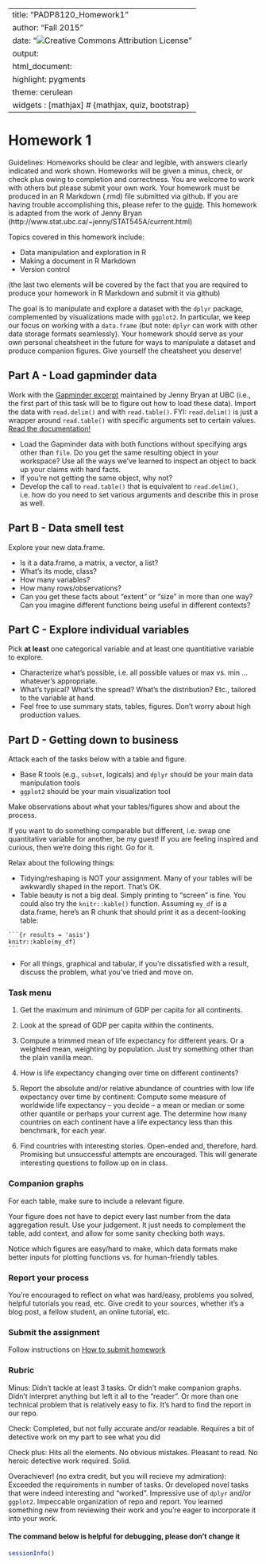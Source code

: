 
---
title: "PADP8120_Homework1"
author: "Fall 2015"
date: "![Creative Commons Attribution License](images/cc-by.png)"
output:
  html_document:
    highlight: pygments
    theme: cerulean
widgets     : [mathjax]            # {mathjax, quiz, bootstrap}
---


# Homework 1

Guidelines: Homeworks should be clear and legible, with answers clearly indicated and work shown. Homeworks will be given a minus, check, or check plus owing to completion and correctness. You are welcome to work with others but please submit your own work. Your homework must be produced in an R Markdown (.rmd) file submitted via github. If you are having trouble accomplishing this, please refer to the [guide](http://spia.uga.edu/faculty_pages/tyler.scott/teaching/PADP8120_Fall2015/Homeworks/submitting_homework.shtml). This homework is adapted from the work of Jenny Bryan (http://www.stat.ubc.ca/~jenny/STAT545A/current.html)


Topics covered in this homework include:

- Data manipulation and exploration in R
- Making a document in R Markdown
- Version control

(the last two elements will be covered by the fact that you are required to produce your homework in R Markdown and submit it via github)

The goal is to manipulate and explore a dataset with the `dplyr` package, complemented by visualizations made with `ggplot2`. In particular, we keep our focus on working with a `data.frame` (but note: `dplyr` can work with other data storage formats seamlessly). Your homework should serve as your own personal cheatsheet in the future for ways to manipulate a dataset and produce companion figures. Give yourself the cheatsheet you deserve!

## Part A - Load gapminder data

Work with the [Gapminder excerpt](http://tiny.cc/gapminder) maintained by Jenny Bryan at UBC (i.e., the first part of this task will be to figure out how to load these data). Import the data with `read.delim()` and with `read.table()`. FYI: `read.delim()` is just a wrapper around `read.table()` with specific arguments set to certain values. [Read the documentation!](http://www.rdocumentation.org/packages/utils/functions/read.table)

  * Load the Gapminder data with both functions without specifying args other than `file`. Do you get the same resulting object in your workspace? Use all the ways we've learned to inspect an object to back up your claims with hard facts.
  * If you're not getting the same object, why not?
  * Develop the call to `read.table()` that is equivalent to `read.delim()`, i.e. how do you need to set various arguments and describe this in prose as well.

## Part B - Data smell test

Explore your new data.frame.

  * Is it a data.frame, a matrix, a vector, a list?
  * What's its mode, class?
  * How many variables?
  * How many rows/observations?
  * Can you get these facts about "extent" or "size" in more than one way? Can you imagine different functions being useful in different contexts?
  
## Part C - Explore individual variables

Pick __at least__ one categorical variable and at least one quantitiative variable to explore.

  * Characterize what's possible, i.e. all possible values or max vs. min ... whatever's appropriate.
  * What's typical? What's the spread? What's the distribution? Etc., tailored to the variable at hand.
  * Feel free to use summary stats, tables, figures. Don't worry about high production values. 
  
## Part D - Getting down to business

Attack each of the tasks below with a table and figure.

  * Base R tools (e.g., `subset`, logicals) and `dplyr` should be your main data manipulation tools
  * `ggplot2` should be your main visualization tool
  
Make observations about what your tables/figures show and about the process.

If you want to do something comparable but different, i.e. swap one quantitative variable for another, be my guest! If you are feeling inspired and curious, then we're doing this right. Go for it.

Relax about the following things:

  * Tidying/reshaping is NOT your assignment. Many of your tables will be awkwardly shaped in the report. That's OK.
  * Table beauty is not a big deal. Simply printing to "screen" is fine. You could also try the `knitr::kable()` function. Assuming `my_df` is a data.frame, here's an R chunk that should print it as a decent-looking table:

<pre><code>```{r results = 'asis'}
knitr::kable(my_df)
```</code></pre>

  * For all things, graphical and tabular, if you're dissatisfied with a result, discuss the problem, what you've tried and move on.

### Task menu

1. Get the maximum and minimum of GDP per capita for all continents.

2. Look at the spread of GDP per capita within the continents.

3. Compute a trimmed mean of life expectancy for different years. Or a weighted mean, weighting by population. Just try something other than the plain vanilla mean.

4. How is life expectancy changing over time on different continents?

5. Report the absolute and/or relative abundance of countries with low life expectancy over time by continent: Compute some measure of worldwide life expectancy – you decide – a mean or median or some other quantile or perhaps your current age. The determine how many countries on each continent have a life expectancy less than this benchmark, for each year.

6. Find countries with interesting stories. Open-ended and, therefore, hard. Promising but unsuccessful attempts are encouraged. This will generate interesting questions to follow up on in class.

### Companion graphs

For each table, make sure to include a relevant figure.

Your figure does not have to depict every last number from the data aggregation result. Use your judgement. It just needs to complement the table, add context, and allow for some sanity checking both ways.

Notice which figures are easy/hard to make, which data formats make better inputs for plotting functions vs. for human-friendly tables.

### Report your process

You're encouraged to reflect on what was hard/easy, problems you solved, helpful tutorials you read, etc. Give credit to your sources, whether it's a blog post, a fellow student, an online tutorial, etc.

### Submit the assignment

Follow instructions on [How to submit homework](hw00_homework-guidelines.html#how-to-submit-homework)

### Rubric


Minus: Didn't tackle at least 3 tasks. Or didn't make companion graphs. Didn't interpret anything but left it all to the "reader". Or more than one technical problem that is relatively easy to fix. It's hard to find the report in our repo.

Check: Completed, but not fully accurate and/or readable. Requires a bit of detective work on my part to see what you did

Check plus: Hits all the elements. No obvious mistakes. Pleasant to read. No heroic detective work required. Solid.

Overachiever! (no extra credit, but you will recieve my admiration): Exceeded the requirements in number of tasks. Or developed novel tasks that were indeed interesting and "worked". Impressive use of `dplyr` and/or `ggplot2`. Impeccable organization of repo and report. You learned something new from reviewing their work and you're eager to incorporate it into your work.

#### The command below is helpful for debugging, please don't change it

```r
sessionInfo()
```


